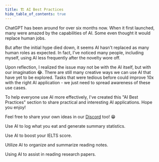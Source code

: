 ```yaml
---
title: 🏗️ AI Best Practices
hide_table_of_contents: true
---
```



<head>
  <title>Best Practices for Using AI</title>
  <meta
    name="description"
    content="Tips and examples for getting the most out of AI tools like ChatGPT."
  />
</head>

ChatGPT has been around for over six months now. When it first launched, many were amazed by the capabilities of AI. Some even thought it would replace human jobs.

But after the initial hype died down, it seems AI hasn't replaced as many human roles as expected. In fact, I’ve noticed many people, including myself, using AI less frequently after the novelty wore off.

Upon reflection, I realized the issue may not be with the AI itself, but with our imagination 😂. There are still many creative ways we can use AI that have yet to be explored. Tasks that were tedious before could improve 10x with the right AI application - we just need to spread awareness of these use cases.

To help everyone use AI more effectively, I've created this "AI Best Practices" section to share practical and interesting AI applications. Hope you enjoy!

Feel free to share your own ideas in our [Discord](https://discord.gg/B7Z7wjuUPg) too! 😁

<intro-end />

<DocsCards>
  <DocsCard
    header="🧮 Use AI to Track Daily Calorie Intake"
    href="best-practice/well-being/record-calories"
    img="/static/img/record-calories.png"
  >
    <p>Use AI to log what you eat and generate summary statistics.</p>
  </DocsCard>
  <DocsCard
    header="💬 Using AI to Prepare for the IELTS Speaking Exam"
    href="best-practice/learning/learning-IELTS"
    img="/static/img/IELTS-exam.png"
  >
    <p>Use AI to boost your IELTS score.</p>
  </DocsCard>
  <DocsCard
    header="Using AI to Record and Summarize Book Notes (Work in Progress)"
    href="best-practice/learning/reading-notes"
    img="/static/img/reading-note.png"
  >
    <p>Utilize AI to organize and summarize reading notes.</p>
  </DocsCard>
  <DocsCard
    header="📖 Using AI to assist in reading research papers"
    href="best-practice/learning/reading-papers"
    img="/static/img/reading-note.png"
  >
    <p>Using AI to assist in reading research papers.</p>
  </DocsCard>
</DocsCards>
